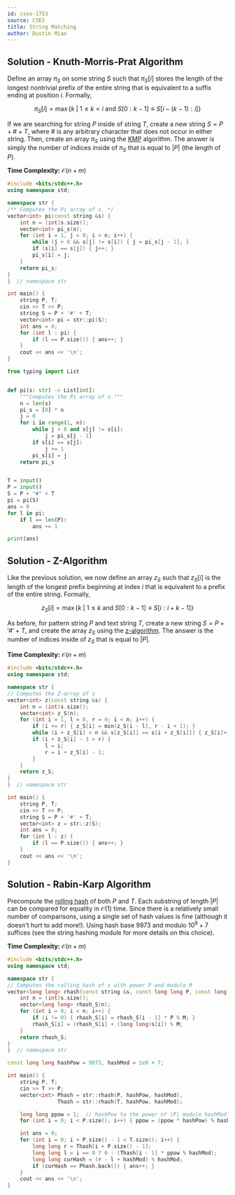 ```yaml
---
id: cses-1753
source: CSES
title: String Matching
author: Dustin Miao
---
```


## Solution - Knuth-Morris-Prat Algorithm

Define an array $\pi_S$ on some string $S$ such that $\pi_S[i]$ stores the length of the longest nontrivial prefix of the entire string that is equivalent to a suffix ending at position $i$. Formally,

$$
\pi_S[i] = \max\{k \: | \: 1 \leq k < i \text{ and } S[0:k - 1] \equiv S[i - (k - 1): i]\}
$$

If we are searching for string $P$ inside of string $T$, create a new string $S = P + \# + T$, where $\#$ is any arbitrary character that does not occur in either string. Then, create an array $\pi_S$ using the [KMP](https://cp-algorithms.com/string/prefix-function.html) algorithm. The answer is simply the number of indices inside of $\pi_S$ that is equal to $|P|$ (the length of $P$).

<LanguageSection>

<CPPSection>

**Time Complexity:** $\mathcal{O}(n + m)$

```cpp
#include <bits/stdc++.h>
using namespace std;

namespace str {
/** Computes the Pi array of s. */
vector<int> pi(const string &s) {
	int n = (int)s.size();
	vector<int> pi_s(n);
	for (int i = 1, j = 0; i < n; i++) {
		while (j > 0 && s[j] != s[i]) { j = pi_s[j - 1]; }
		if (s[i] == s[j]) { j++; }
		pi_s[i] = j;
	}
	return pi_s;
}
}  // namespace str

int main() {
	string P, T;
	cin >> T >> P;
	string S = P + '#' + T;
	vector<int> pi = str::pi(S);
	int ans = 0;
	for (int l : pi) {
		if (l == P.size()) { ans++; }
	}
	cout << ans << '\n';
}
```

</CPPSection>
<PySection>

```py
from typing import List


def pi(s: str) -> List[int]:
	"""Computes the Pi array of s."""
	n = len(s)
	pi_s = [0] * n
	j = 0
	for i in range(1, n):
		while j > 0 and s[j] != s[i]:
			j = pi_s[j - 1]
		if s[i] == s[j]:
			j += 1
		pi_s[i] = j
	return pi_s


T = input()
P = input()
S = P + "#" + T
pi = pi(S)
ans = 0
for l in pi:
	if l == len(P):
		ans += 1

print(ans)
```

</PySection>

</LanguageSection>

## Solution - Z-Algorithm

Like the previous solution, we now define an array $z_S$ such that $z_S[i]$ is the length of the longest prefix beginning at index $i$ that is equivalent to a prefix of the entire string. Formally,

$$
z_S[i] = \max\{k \: | \: 1 \leq k\text{ and } S[0:k - 1] \equiv S[i:i+k-1]\}
$$

As before, for pattern string $P$ and text string $T$, create a new string $S = P + '\#' + T$, and create the array $z_S$ using the [z-algorithm](https://cp-algorithms.com/string/z-function.html). The answer is the number of indices inside of $z_S$ that is equal to $|P|$.

<LanguageSection>

<CPPSection>

**Time Complexity:** $\mathcal{O}(n + m)$

```cpp
#include <bits/stdc++.h>
using namespace std;

namespace str {
// Computes the Z-array of s
vector<int> z(const string &s) {
	int n = (int)s.size();
	vector<int> z_S(n);
	for (int i = 1, l = 0, r = 0; i < n; i++) {
		if (i <= r) { z_S[i] = min(z_S[i - l], r - i + 1); }
		while (i + z_S[i] < n && s[z_S[i]] == s[i + z_S[i]]) { z_S[i]++; }
		if (i + z_S[i] - 1 > r) {
			l = i;
			r = i + z_S[i] - 1;
		}
	}
	return z_S;
}
}  // namespace str

int main() {
	string P, T;
	cin >> T >> P;
	string S = P + '#' + T;
	vector<int> z = str::z(S);
	int ans = 0;
	for (int l : z) {
		if (l == P.size()) { ans++; }
	}
	cout << ans << '\n';
}
```

</CPPSection>

</LanguageSection>

## Solution - Rabin-Karp Algorithm

Precompute the [rolling hash](https://usaco.guide/gold/string-hashing?lang=cpp) of both $P$ and $T$. Each substring of length $|P|$ can be compared for equality in $\mathcal{O}(1)$ time. Since there is a relatively small number of comparisons, using a single set of hash values is fine (although it doesn't hurt to add more!). Using hash base $9973$ and modulo $10^9 + 7$ suffices (see the string hashing module for more details on this choice).

<LanguageSection>

<CPPSection>

**Time Complexity:** $\mathcal{O}(n + m)$

```cpp
#include <bits/stdc++.h>
using namespace std;

namespace str {
// Computes the rolling hash of s with power P and modulo M
vector<long long> rhash(const string &s, const long long P, const long long M) {
	int n = (int)s.size();
	vector<long long> rhash_S(n);
	for (int i = 0; i < n; i++) {
		if (i != 0) { rhash_S[i] = rhash_S[i - 1] * P % M; }
		rhash_S[i] = (rhash_S[i] + (long long)s[i]) % M;
	}
	return rhash_S;
}
}  // namespace str

const long long hashPow = 9973, hashMod = 1e9 + 7;

int main() {
	string P, T;
	cin >> T >> P;
	vector<int> Phash = str::rhash(P, hashPow, hashMod),
	            Thash = str::rhash(T, hashPow, hashMod);

	long long ppow = 1;  // hashPow to the power of |P| modulo hashMod
	for (int i = 0; i < P.size(); i++) { ppow = (ppow * hashPow) % hashMod; }

	int ans = 0;
	for (int i = 0; i + P.size() - 1 < T.size(); i++) {
		long long r = Thash[i + P.size() - 1];
		long long l = i == 0 ? 0 : (Thash[i - 1] * ppow % hashMod);
		long long curHash = (r - l + hashMod) % hashMod;
		if (curHash == Phash.back()) { ans++; }
	}
	cout << ans << '\n';
}
```

</CPPSection>

</LanguageSection>
